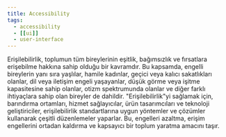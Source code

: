 ```yaml
---
title: Accessibility
tags:
  - accessibility
  - [[ui]]
  - user-interface
---
```


Erişilebilirlik, toplumun tüm bireylerinin eşitlik, bağımsızlık ve fırsatlara erişebilme hakkına sahip olduğu bir kavramdır. Bu kapsamda, engelli bireylerin yanı sıra yaşlılar, hamile kadınlar, geçici veya kalıcı sakatlıkları olanlar, dil veya iletişim engeli yaşayanlar, düşük görme veya işitme kapasitesine sahip olanlar, otizm spektrumunda olanlar ve diğer farklı ihtiyaçlara sahip olan bireyler de dahildir. &quot;Erişilebilirlik&quot;yi sağlamak için, barındırma ortamları, hizmet sağlayıcılar, ürün tasarımcıları ve teknoloji geliştiriciler, erişilebilirlik standartlarına uygun yöntemler ve çözümler kullanarak çeşitli düzenlemeler yaparlar. Bu, engelleri azaltma, erişim engellerini ortadan kaldırma ve kapsayıcı bir toplum yaratma amacını taşır.
